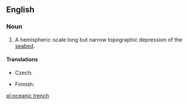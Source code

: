 ==English==
{{wikipedia}}

===Noun===
{{en-noun|head=[[oceanic]] [[trench]]|es}}

# {{label|en|geology}} A hemispheric-scale long but narrow topographic depression of the [[seabed]].

====Translations====
{{trans-top|depression of the sea floor}}
* Czech: {{t|cs|podmořský příkop|m}}
{{trans-mid}}
* Finnish: {{t|fi|syvänmeren hauta}}
{{trans-bottom}}

[[pl:oceanic trench]]